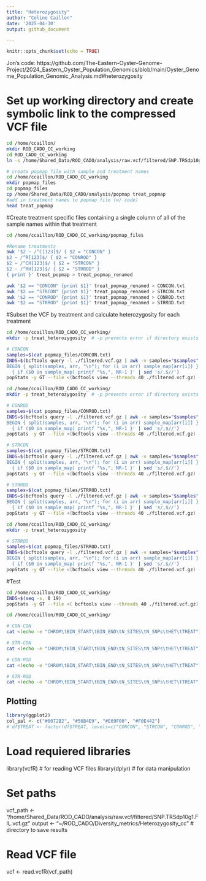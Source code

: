 ```yaml
---
title: "Heterozygosity"
author: "Coline Caillon"
date: '2025-04-30'
output: github_document

---
```


```r
knitr::opts_chunk$set(echo = TRUE)
```

Jon's code: 
https://github.com/The-Eastern-Oyster-Genome-Project/2024_Eastern_Oyster_Population_Genomics/blob/main/Oyster_Genome_Population_Genomic_Analysis.md#heterozygosity

# Set up working directory and create symbolic link to the compressed VCF file

```bash
cd /home/ccaillon/
mkdir ROD_CADO_CC_working
cd ROD_CADO_CC_working
ln -s /home/Shared_Data/ROD_CADO/analysis/raw.vcf/filtered/SNP.TRSdp10g1.FIL.vcf.gz filtered.vcf.gz
```

```bash
# create popmap file with sample and treatment names
cd /home/ccaillon/ROD_CADO_CC_working
mkdir popmap_files
cd popmap_files
cp /home/Shared_Data/ROD_CADO/analysis/popmap treat_popmap
#add in treatment names to popmap file (w/ code)
head treat_popmap 
```

#Create treatment specific files containing a single column of all of the sample names within that treatment
```bash
cd /home/ccaillon/ROD_CADO_CC_working/popmap_files

#Rename treatments
awk '$2 ~ /^C[123]$/ { $2 = "CONCON" } 
$2 ~ /^R[123]$/ { $2 = "CONROD" }
$2 ~ /^CH[123]$/ { $2 = "STRCON" }
$2 ~ /^RH[123]$/ { $2 = "STRROD" }
{ print }' treat_popmap > treat_popmap_renamed

awk '$2 == "CONCON" {print $1}' treat_popmap_renamed > CONCON.txt
awk '$2 == "STRCON" {print $1}' treat_popmap_renamed > STRCON.txt
awk '$2 == "CONROD" {print $1}' treat_popmap_renamed > CONROD.txt
awk '$2 == "STRROD" {print $1}' treat_popmap_renamed > STRROD.txt
```

#Subset the VCF by treatment and calculate heterozygosity for each treatment
```bash
cd /home/ccaillon/ROD_CADO_CC_working/
mkdir -p treat_heterozygosity  # -p prevents error if directory exists

# CONCON
samples=$(cat popmap_files/CONCON.txt)
INDS=$(bcftools query -l ./filtered.vcf.gz | awk -v samples="$samples" '
BEGIN { split(samples, arr, "\n"); for (i in arr) sample_map[arr[i]] }
  { if ($0 in sample_map) printf "%s,", NR-1 }' | sed 's/,$//')
popStats -y GT --file <(bcftools view --threads 40 ./filtered.vcf.gz) --target "$INDS" > ./treat_heterozygosity/CONCON.het

```

```bash
cd /home/ccaillon/ROD_CADO_CC_working/
mkdir -p treat_heterozygosity  # -p prevents error if directory exists

# CONROD
samples=$(cat popmap_files/CONROD.txt)
INDS=$(bcftools query -l ./filtered.vcf.gz | awk -v samples="$samples" '
BEGIN { split(samples, arr, "\n"); for (i in arr) sample_map[arr[i]] }
  { if ($0 in sample_map) printf "%s,", NR-1 }' | sed 's/,$//')
popStats -y GT --file <(bcftools view --threads 40 ./filtered.vcf.gz) --target "$INDS" > ./treat_heterozygosity/CONROD.het

# STRCON
samples=$(cat popmap_files/STRCON.txt)
INDS=$(bcftools query -l ./filtered.vcf.gz | awk -v samples="$samples" '
BEGIN { split(samples, arr, "\n"); for (i in arr) sample_map[arr[i]] }
  { if ($0 in sample_map) printf "%s,", NR-1 }' | sed 's/,$//')
popStats -y GT --file <(bcftools view --threads 40 ./filtered.vcf.gz) --target "$INDS" > ./treat_heterozygosity/STRCON.het

# STRROD
samples=$(cat popmap_files/STRROD.txt)
INDS=$(bcftools query -l ./filtered.vcf.gz | awk -v samples="$samples" '
BEGIN { split(samples, arr, "\n"); for (i in arr) sample_map[arr[i]] }
  { if ($0 in sample_map) printf "%s,", NR-1 }' | sed 's/,$//')
popStats -y GT --file <(bcftools view --threads 40 ./filtered.vcf.gz) --target "$INDS" > ./treat_heterozygosity/STRROD.het

```

```bash
cd /home/ccaillon/ROD_CADO_CC_working/
mkdir -p treat_heterozygosity

# STRROD
samples=$(cat popmap_files/STRROD.txt)
INDS=$(bcftools query -l ./filtered.vcf.gz | awk -v samples="$samples" '
BEGIN { split(samples, arr, "\n"); for (i in arr) sample_map[arr[i]] }
  { if ($0 in sample_map) printf "%s,", NR-1 }' | sed 's/,$//')
popStats -y GT --file <(bcftools view --threads 40 ./filtered.vcf.gz) --target "$INDS" > ./treat_heterozygosity/STRROD.het

```

#Test
```bash
cd /home/ccaillon/ROD_CADO_CC_working/
INDS=$(seq -s, 0 19)
popStats -y GT --file <( bcftools view --threads 40 ./filtered.vcf.gz) -t $INDS > ./treat_heterozygosity/test.het
```


```bash
cd /home/ccaillon/ROD_CADO_CC_working/

# CON-CON
cat <(echo -e "CHROM\tBIN_START\tBIN_END\tN_SITES\tN_SNPs\tHET\tTREAT") <(mawk '{if (NR>1)print $0 "\tCONCON"}' ./treat_heterozygosity/CONCON.het) > ./treat_heterozygosity/CONCON-treat.het

# STR-CON
cat <(echo -e "CHROM\tBIN_START\tBIN_END\tN_SITES\tN_SNPs\tHET\tTREAT") <(mawk '{if (NR>1)print $0 "\tSTRCON"}' ./treat_heterozygosity/STRCON.het) > ./treat_heterozygosity/STRCON-treat.het

# CON-ROD
cat <(echo -e "CHROM\tBIN_START\tBIN_END\tN_SITES\tN_SNPs\tHET\tTREAT") <(mawk '{if (NR>1)print $0 "\tCONROD"}' ./treat_heterozygosity/CONROD.het) > ./treat_heterozygosity/CONROD-treat.het

# STR-ROD
cat <(echo -e "CHROM\tBIN_START\tBIN_END\tN_SITES\tN_SNPs\tHET\tTREAT") <(mawk '{if (NR>1)print $0 "\tSTRROD"}' ./treat_heterozygosity/STRROD.het) > ./treat_heterozygosity/STRROD-treat.het
```






## Plotting 
```r
library(ggplot2)
col_pal <- c("#0072B2", "#56B4E9", "#E69F00", "#F0E442")
# df$TREAT <- factor(df$TREAT, levels=c("CONCON", "STRCON", "CONROD", "STRROD"))
```






# Load requiered libraries

library(vcfR)   # for reading VCF files
library(dplyr)  # for data manipulation

# Set paths
vcf_path <- "/home/Shared_Data/ROD_CADO/analysis/raw.vcf/filtered/SNP.TRSdp10g1.FIL.vcf.gz"
output <- "~/ROD_CADO/Diversity_metrics/Heterozygosity_cc"  # directory to save results

# Read VCF file
vcf <- read.vcfR(vcf_path)





